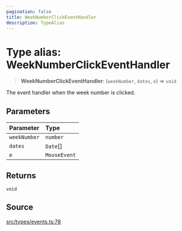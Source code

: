 ```yaml
---
pagination: false
title: WeekNumberClickEventHandler
description: TypeAlias
---
```


# Type alias: WeekNumberClickEventHandler

> **WeekNumberClickEventHandler**: (`weekNumber`, `dates`, `e`) => `void`

The event handler when the week number is clicked.

## Parameters

| Parameter | Type |
| :------ | :------ |
| `weekNumber` | `number` |
| `dates` | `Date`[] |
| `e` | `MouseEvent` |

## Returns

`void`

## Source

[src/types/events.ts:78](https://github.com/gpbl/react-day-picker/blob/575f9be39/src/types/events.ts#L78)
